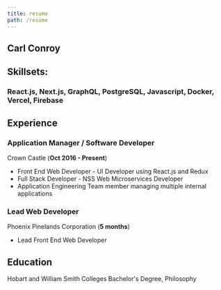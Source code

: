 ```yaml
---
title: resume
path: /resume
---
```


## Carl Conroy

## Skillsets:

### React.js, Next.js, GraphQL, PostgreSQL, Javascript, Docker, Vercel, Firebase

## Experience

### Application Manager / Software Developer

Crown Castle
(**Oct 2016 - Present**)

- Front End Web Developer - UI Developer using React.js and Redux
- Full Stack Developer - NSS Web Microservices Developer
- Application Engineering Team member managing multiple internal applications

### Lead Web Developer

Phoenix Pinelands Corporation
(**5 months**)

- Lead Front End Web Developer

## Education

Hobart and William Smith Colleges
Bachelor's Degree, Philosophy
